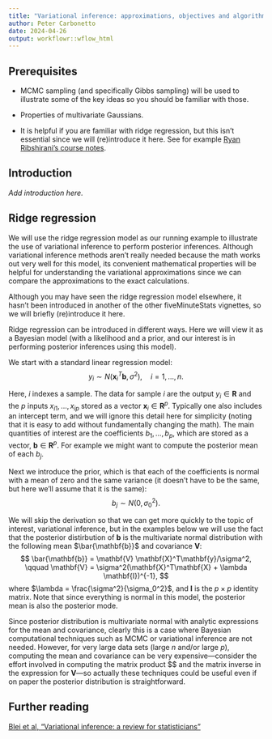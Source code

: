```yaml
---
title: "Variational inference: approximations, objectives and algorithms"
author: Peter Carbonetto
date: 2024-04-26
output: workflowr::wflow_html
---
```


## Prerequisites

+ MCMC sampling (and specifically Gibbs sampling) will be used to
  illustrate some of the key ideas so you should be familiar with
  those.

+ Properties of multivariate Gaussians.

+ It is helpful if you are familiar with ridge regression, but this
  isn't essential since we will (re)introduce it here. See for example
  [Ryan Ribshirani's course notes][ryantibs-ridge].

## Introduction

*Add introduction here.*

## Ridge regression

We will use the ridge regression model as our running example to
illustrate the use of variational inference to perform posterior
inferences. Although variational inference methods aren't really
needed because the math works out very well for this model, its
convenient mathematical properties will be helpful for understanding
the variational approximations since we can compare the approximations
to the exact calculations.

Although you may have seen the ridge regression model elsewhere, it
hasn't been introduced in another of the other fiveMinuteStats
vignettes, so we will briefly (re)introduce it here.

Ridge regression can be introduced in different ways. Here we will
view it as a Bayesian model (with a likelihood and a prior, and our
interest is in performing posterior inferences using this model).

We start with a standard linear regression model:
$$
y_i \sim N(\mathbf{x}_i^T\mathbf{b}, \sigma^2), \quad i = 1, \ldots, n.
$$

Here, $i$ indexes a sample. The data for sample $i$ are the output
$y_i \in \mathbf{R}$ and the $p$ inputs $x_{i1}, \ldots, x_{ip}$
stored as a vector $\mathbf{x}_i \in \mathbf{R}^p$. Typically one also
includes an intercept term, and we will ignore this detail here for
simplicity (noting that it is easy to add without fundamentally
changing the math). The main quantities of interest are the
coefficients $b_1, \ldots, b_p$, which are stored as a vector,
$\mathbf{b} \in \mathbf{R}^p$. For example we might want to compute
the posterior mean of each $b_j$.

Next we introduce the prior, which is that each of the coefficients is
normal with a mean of zero and the same variance (it doesn't have to
be the same, but here we'll assume that it is the same):
$$
b_j \sim N(0, \sigma_0^2).
$$

We will skip the derivation so that we can get more quickly to the
topic of interest, variational inference, but in the examples below we
will use the fact that the posterior distirbution of $\mathbf{b}$ is
the multivariate normal distribution with the following mean
$\bar{\mathbf{b}}$ and covariance $\mathbf{V}$:
$$
\bar{\mathbf{b}} = \mathbf{V} \mathbf{X}^T\mathbf{y}/\sigma^2,
\qquad
\mathbf{V} = \sigma^2(\mathbf{X}^T\mathbf{X} + \lambda \mathbf{I})^{-1},
$$
where $\lambda = \frac{\sigma^2}{\sigma_0^2}$, and $\mathbf{I}$ is the
$p \times p$ identity matrix.  Note that since everything is normal
in this model, the posterior mean is also the posterior mode.

Since posterior distribution is multivariate normal with analytic
expressions for the mean and covariance, clearly this is a case where
Bayesian computational techniques such as MCMC or variational
inference are not needed. However, for very large data sets (large $n$
and/or large $p$), computing the mean and covariance can be very
expensive—consider the effort involved in computing the matrix product
$$ and the matrix inverse in the expression for $\mathbf{V}$—so
actually these techniques could be useful even if on paper the
posterior distribution is straightforward.

## Further reading

[Blei et al, "Variational inference: a review for statisticians"][blei-2017]

[blei-2017]: https://doi.org/10.1080/01621459.2017.1285773
[ryantibs-ridge]: https://github.com/ryantibs/statlearn-s24/

